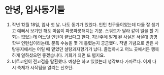 # 안녕, 입사동기들

1. 작년 12월 18일, 입사 첫 날. 나도 동기가 있었다. 인턴 친구들이었는데 다들 잘 생기고 예뻐서 보기만 해도 마음이 파릇파릇해지는 기분. 스쿼드가 달라 같이 일을 할 기회는 없었는데 어느덧 인턴이 끝났다고 한다. 지난주에 알게 된 사실은 서울대 경영학부 인턴십이라는데. 문득 수능을 몇 개 틀렸는지 궁금했다. 작별 기념으로 받은 사탕봉지에서는 어릴 때 맡았던 설탕과자향기가 났다. 졸업하시고 어느 곳에서든 행복하게 일하셨으면 좋겠습니다. 기회가 되면 또 뵙지요.
2. 비트코인이 전고점을 탈환했다. 예상은 하고 있었는데 생각보다 가파르다. 이제 다시 축제가 시작됨을 알리는 신호탄.
